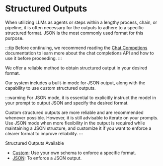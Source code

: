 
# Structured Outputs

When utilizing LLMs as agents or steps within a lengthy process, chain, or pipeline, it is often necessary for the outputs to adhere to a specific structured format. JSON is the most commonly used format for this purpose.

:::tip
Before continuing, we recommend reading the [Chat Competions](completion) documentation to learn more about the chat completions API and how to use it before proceeding.
:::

We offer a reliable method to obtain structured output in your desired format.

Our system includes a built-in mode for JSON output, along with the capability to use custom structured outputs.

:::warning
For JSON mode, it is essential to explicitly instruct the model in your prompt to output JSON and specify the desired format.

Custom structured outputs are more reliable and are recommended whenever possible. However, it is still advisable to iterate on your prompts.  
Use JSON mode when more flexibility in the output is required while maintaining a JSON structure, and customize it if you want to enforce a clearer format to improve reliability.
:::

<SectionTab as="h1" sectionId="structured-outputs">Structured Outputs Available</SectionTab>

- [Custom](structured_output/custom): Use your own schema to enforce a specific format.
- [JSON](structured_output/json_mode): To enforce a JSON output.